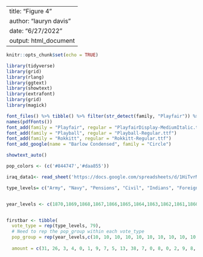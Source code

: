 
---
title: "Figure 4"
author: "lauryn davis"
date: "6/27/2022"
output: html_document
---

```r
knitr::opts_chunk$set(echo = TRUE)

```
```r
library(tidyverse)
library(grid)
library(rlang)
library(ggtext)
library(showtext)
library(extrafont)
library(grid)
library(magick)
```
```r
font_files() %>% tibble() %>% filter(str_detect(family, "Playfair")) %>% pull(file)
names(pdfFonts())
font_add(family = "Playfair", regular = "PlayfairDisplay-MediumItalic.ttf")
font_add(family = "Playball", regular = "Playball-Regular.ttf")
font_add(family = "Rokkitt", regular = "Rokkitt-Regular.ttf")
font_add_google(name = "Barlow Condensed", family = "Circle")

showtext_auto()

pop_colors <- (c('#844747','#daa855'))

iraq_data1<- read_sheet('https://docs.google.com/spreadsheets/d/1HiTvrMNR7SQ5K4amUPixDYVfJIWUEwPT09iOY0tqaug/edit?usp=sharing')


```
```r
type_levels= c("Army", "Navy", "Pensions", "Civil", "Indians", "Foreign", "Miscenllaneous", "Premium on Pub. Debt.", "Principle of Pub. Debt.", "Interest on Pub. Debt.")


year_levels <- c(1870,1869,1868,1867,1866,1865,1864,1863,1862,1861,1860,1859,1858,1857,1856,1855,1854,1853,1852,1851,1850,1849,1848,1847,1846,1845,1844,1842,1841,1840,1839,1838,1837,1836,1835,1834,1833,1832,1831,1830,1829,1828,1827,1826,1825,1824,1823,1822,1821,1820,1819,1818,1817,1816,1815,1814,1813,1812,1811,1810,1809,1808,1807,1806,1805,1804,1803,1802,1801,1800,1799,1798,1797,1796,1795,1794,1793,1792,1791)


firstbar <- tibble(
  vote_type = rep(type_levels, 79),
  # Need to rep the pop_group within each vote_type
  pop_group = rep(year_levels,c(10, 10, 10, 10, 10, 10, 10, 10, 10, 10, 10, 10, 10, 10, 10, 10, 10, 10, 10, 10, 10, 10, 10, 10, 10, 10, 10, 10, 10, 10, 10, 10, 10, 10, 10, 10, 10, 10, 10, 10, 10, 10, 10, 10, 10, 10, 10, 10, 10, 10, 10, 10, 10, 10, 10, 10, 10, 10, 10, 10, 10, 10, 10, 10, 10, 10, 10, 10, 10, 10, 10, 10, 10, 10, 10, 10, 10, 10,10)),
  
  amount = c(31, 26, 3, 4, 0, 1, 9, 7, 5, 13, 38, 7, 0, 8, 0, 2, 9, 8, 6, 22, 32, 15, 1, 3, 0, 1, 9, 5, 5, 28, 32, 21, 2, 3, 1, 1, 7, 5, 6, 22, 26, 0, 0, 2, 0, 1, 2, 7, 8, 54, 6, 0, 0, 1, 0, 0, 2, 1, 10, 79, 6, 0, 0, 1, 0, 0, 2, 1, 10, 80, 4, 0, 0, 1, 0, 1, 4, 3, 4, 84, 3, 0, 0, 1, 0, 1, 1, 2, 9, 82, 6, 0, 0, 9, 2, 4, 24, 2, 19, 34, 5, 0, 0, 9, 2, 5, 33, 2, 18, 25, 4, 0, 0, 8, 1, 5, 25, 2, 22, 33, 3, 0, 1, 10, 1, 7, 24, 2, 19, 34, 2, 5, 0, 11, 1, 6, 27, 2, 18, 27, 3, 6, 0, 10, 5, 4, 23, 2, 22, 25, 4, 10, 2, 10, 2, 4, 25, 3, 20, 22, 4, 23, 4, 6, 10, 2, 18, 2, 14, 16, 7, 12, 1, 8, 1, 7, 23, 3, 20, 18, 9, 4, 0, 8, 9, 7, 21, 5, 20, 18, 8, 0, 0, 7, 13, 6, 17, 5, 18, 26, 9, 0, 0, 8, 15, 4, 17, 5, 19, 23, 8, 0, 0, 7, 16, 3, 7, 3, 22, 33, 5, 0, 0, 6, 1, 2, 5, 3, 20, 58, 2, 0, 0, 5, 0, 3, 7, 3, 14, 65, 3, 2, 0, 9, 2, 3, 14, 7, 24, 37, 3, 25, 0, 8, 2, 6, 9, 8, 21, 18, 6, 13, 0, 9, 3, 5, 10, 7, 26, 20, 3, 0, 0, 12, 2, 5, 13, 6, 33, 26, 1, 0, 0, 9, 2, 9, 13, 9, 23, 33, 1, 0, 0, 11, 3, 10, 10, 11, 26, 28, 2, 0, 0, 7, 4, 10, 10, 11, 23, 33, 0, 17, 0, 7, 3, 13, 8, 6, 14, 31, 0, 0, 0, 6, 12, 12, 8, 7, 18, 36, 0, 0, 0, 7, 2, 15, 9, 10, 19, 39, 0, 0, 0, 11, 4, 10, 8, 12, 22, 32, 1, 20, 0, 9, 2, 4, 9, 15, 17, 24, 1, 9, 0, 6, 4, 7, 12, 18, 16, 26, 2, 50, 0, 5, 1, 4, 7, 4, 11, 15, 5, 49, 0, 5, 1, 3, 4, 4, 13, 15, 8, 39, 0, 6, 1, 3, 5, 6, 14, 19, 10, 39, 0, 5, 1, 3, 5, 4, 14, 18, 12, 36, 0, 5, 4, 3, 5, 3, 15, 16, 16, 29, 0, 6, 3, 4, 3, 4, 20, 16, 17, 30, 0, 5, 1, 3, 4, 6, 18, 16, 24, 15, 0, 7, 2, 4, 5, 7, 16, 19, 19, 24, 0, 5, 19, 2, 3, 5, 11, 12, 32, 4, 0, 7, 2, 3, 4, 12, 17, 20, 30, 15, 0, 7, 1, 3, 4, 11, 12, 17, 33, 0, 0, 6, 2, 3, 5, 2, 21, 27, 27, 5, 0, 6, 1, 1, 6, 17, 23, 13, 20, 17, 0, 4, 1, 2, 5, 10, 15, 25, 23, 28, 0, 4, 2, 2, 9, 3, 10, 20, 11, 50, 0, 2, 1, 1, 6, 1, 8, 20, 22, 11, 0, 4, 1, 1, 4, 1, 11, 46, 18, 0, 0, 3, 1, 2, 5, 1, 27, 44, 13, 0, 0, 3, 1, 1, 3, 1, 21, 58, 11, 0, 0, 2, 1, 1, 2, 0, 21, 62, 12, 0, 0, 4, 1, 2, 3, 0, 19, 58, 24, 25, 0, 6, 2, 2, 4, 1, 18, 18, 23, 38, 0, 5, 0, 2, 2, 1, 12, 16, 20, 27, 0, 5, 1, 3, 2, 1, 17, 23, 15, 48, 0, 4, 2, 1, 2, 1, 11, 17, 27, 32, 0, 6, 5, 2, 4, 1, 14, 10, 21, 41, 0, 4, 11, 2, 3, 0, 10, 8, 17, 42, 0, 4, 18, 1, 2, 1, 10, 5, 32, 33, 0, 5, 9, 1, 3, 1, 9, 7, 49, 0, 0, 7, 14, 1, 3, 1, 14, 11, 36, 32, 0, 5, 5, 1, 2, 1, 8, 10, 37, 20, 0, 5, 2, 0, 2, 1, 18, 14, 31, 0, 0, 7, 4, 0, 2, 1, 31, 24, 30, 0, 0, 6, 3, 0, 2, 1, 31, 26, 35, 10, 0, 6, 5, 0, 2, 2, 16, 24, 36, 32, 0, 6, 7, 0, 2, 1, 4, 12, 43, 23, 0, 6, 3, 1, 2, 2, 4, 17, 40, 0, 0, 5, 12, 0, 1, 1, 6, 34, 42, 0, 0, 7, 3, 0, 2, 1, 1, 44, 36, 34, 0, 6, 2, 0, 1, 2, 0, 20, 56, 0, 0, 9, 2, 1, 4, 2, 0, 26, 38, 0, 0, 24, 1, 1, 10, 6, 0, 20))




```
  